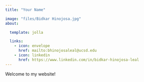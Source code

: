```yaml
---
title: "Your Name"

image: "files/Bidkar Hinojosa.jpg"
about:

  template: jolla

  links:
    - icon: envelope
      href: mailto:bhinojosaleal@ucsd.edu
    - icon: linkedin
      href: https://www.linkedin.com/in/bidkar-hinojosa-leal
---
```


Welcome to my website!